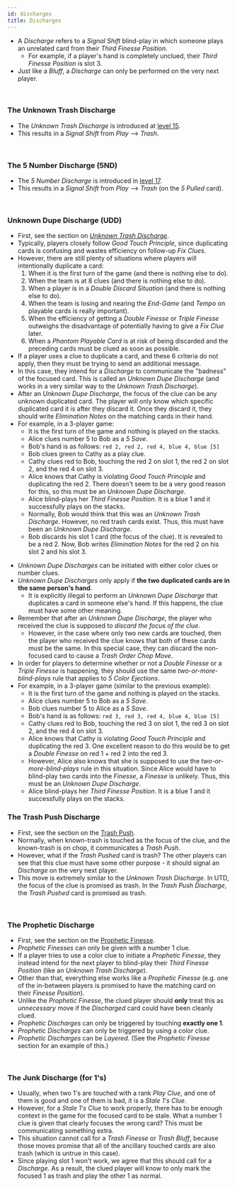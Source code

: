 ```yaml
---
id: discharges
title: Discharges
---
```



- A *Discharge* refers to a *Signal Shift* blind-play in which someone plays an unrelated card from their *Third Finesse Position*.
  - For example, if a player's hand is completely unclued, their *Third Finesse Position* is slot 3.
- Just like a *Bluff*, a *Discharge* can only be performed on the very next player.

<br />

### The Unknown Trash Discharge

- The *Unknown Trash Discharge* is introduced at [level 15](../level-15.mdx#the-unknown-trash-discharge-1-for-1-form-utd).
- This results in a *Signal Shift* from *Play* --> *Trash*.

<br />

### The 5 Number Discharge (5ND)

- The *5 Number Discharge* is introduced in [level 17](../level-17.mdx#5-number-discharge-5nd).
- This results in a *Signal Shift* from *Play* --> *Trash* (on the *5 Pulled* card).

<br />

### Unknown Dupe Discharge (UDD)

- First, see the section on *[Unknown Trash Discharge](../level-15.mdx#the-unknown-trash-discharge-1-for-1-form-utd)*.
- Typically, players closely follow *Good Touch Principle*, since duplicating cards is confusing and wastes efficiency on follow-up *Fix Clues*.
- However, there are still plenty of situations where players will intentionally duplicate a card:
  1. When it is the first turn of the game (and there is nothing else to do).
  1. When the team is at 8 clues (and there is nothing else to do).
  1. When a player is in a *Double Discard Situation* (and there is nothing else to do).
  1. When the team is losing and nearing the *End-Game* (and *Tempo* on playable cards is really important).
  1. When the efficiency of getting a *Double Finesse* or *Triple Finesse* outweighs the disadvantage of potentially having to give a *Fix Clue* later.
  1. When a *Phantom Playable Card* is at risk of being discarded and the preceding cards must be clued as soon as possible.
- If a player uses a clue to duplicate a card, and these 6 criteria do not apply, then they must be trying to send an additional message.
- In this case, they intend for a *Discharge* to communicate the "badness" of the focused card. This is called an *Unknown Dupe Discharge* (and works in a very similar way to the *Unknown Trash Discharge*).
- After an *Unknown Dupe Discharge*, the focus of the clue can be any unknown duplicated card. The player will only know which specific duplicated card it is after they discard it. Once they discard it, they should write *Elimination Notes* on the matching cards in their hand.
- For example, in a 3-player game:
  - It is the first turn of the game and nothing is played on the stacks.
  - Alice clues number 5 to Bob as a *5 Save*.
  - Bob's hand is as follows: `red 2, red 2, red 4, blue 4, blue [5]`
  - Bob clues green to Cathy as a play clue.
  - Cathy clues red to Bob, touching the red 2 on slot 1, the red 2 on slot 2, and the red 4 on slot 3.
  - Alice knows that Cathy is violating *Good Touch Principle* and duplicating the red 2. There doesn't seem to be a very good reason for this, so this must be an *Unknown Dupe Discharge*.
  - Alice blind-plays her *Third Finesse Position*. It is a blue 1 and it successfully plays on the stacks.
  - Normally, Bob would think that this was an *Unknown Trash Discharge*. However, no red trash cards exist. Thus, this must have been an *Unknown Dupe Discharge*.
  - Bob discards his slot 1 card (the focus of the clue). It is revealed to be a red 2. Now, Bob writes *Elimination Notes* for the red 2 on his slot 2 and his slot 3.

<UnknownDupeDischarge />

- *Unknown Dupe Discharges* can be initiated with either color clues or number clues.
- *Unknown Dupe Discharges* only apply if **the two duplicated cards are in the same person's hand**.
  - It is explicitly illegal to perform an *Unknown Dupe Discharge* that duplicates a card in someone else's hand. If this happens, the clue must have some other meaning.
- Remember that after an *Unknown Dupe Discharge*, the player who received the clue is supposed to *discard the focus of the clue*.
  - However, in the case where only two new cards are touched, then the player who received the clue knows that both of these cards must be the same. In this special case, they can discard the non-focused card to cause a *Trash Order Chop Move*.
- In order for players to determine whether or not a *Double Finesse* or a *Triple Finesse* is happening, they should use the same *two-or-more-blind-plays* rule that applies to *5 Color Ejections*.
- For example, in a 3-player game (similar to the previous example):
  - It is the first turn of the game and nothing is played on the stacks.
  - Alice clues number 5 to Bob as a *5 Save*.
  - Bob clues number 5 to Alice as a *5 Save*.
  - Bob's hand is as follows: `red 3, red 3, red 4, blue 4, blue [5]`
  - Cathy clues red to Bob, touching the red 3 on slot 1, the red 3 on slot 2, and the red 4 on slot 3.
  - Alice knows that Cathy is violating *Good Touch Principle* and duplicating the red 3. One excellent reason to do this would be to get a *Double Finesse* on red 1 + red 2 into the red 3.
  - However, Alice also knows that she is supposed to use the *two-or-more-blind-plays* rule in this situation. Since Alice would have to blind-play two cards into the *Finesse*, a *Finesse* is unlikely. Thus, this must be an *Unknown Dupe Discharge*.
  - Alice blind-plays her *Third Finesse Position*. It is a blue 1 and it successfully plays on the stacks.

<UnknownDupeDischarge2 />

### The Trash Push Discharge

- First, see the section on the [Trash Push](../level-13.mdx#the-trash-push).
- Normally, when known-trash is touched as the focus of the clue, and the known-trash is on chop, it communicates a *Trash Push*.
- However, what if the *Trash Pushed* card is trash? The other players can see that this clue must have some other purpose - it should signal an *Discharge* on the very next player.
- This move is extremely similar to the *Unknown Trash Discharge*. In UTD, the focus of the clue is promised as trash. In the *Trash Push Discharge*, the *Trash Pushed* card is promised as trash.

<br />

### The Prophetic Discharge

- First, see the section on the [Prophetic Finesse](special-finesses.mdx#the-prophetic-finesse-for-1s).
- *Prophetic Finesses* can only be given with a number 1 clue.
- If a player tries to use a color clue to initiate a *Prophetic Finesse*, they instead intend for the next player to blind-play their *Third Finesse Position* (like an *Unknown Trash Discharge*).
- Other than that, everything else works like a *Prophetic Finesse* (e.g. one of the in-between players is promised to have the matching card on their *Finesse Position*).
- Unlike the *Prophetic Finesse*, the clued player should **only** treat this as *unnecessary* move if the *Discharged* card could have been cleanly clued.
- *Prophetic Discharges* can only be triggered by touching **exactly one 1**.
- *Prophetic Discharges* can only be triggered by using a color clue.
- *Prophetic Discharges* can be *Layered*. (See the *Prophetic Finesse* section for an example of this.)

<br />

### The Junk Discharge (for 1's)

- Usually, when two 1's are touched with a rank *Play Clue*, and one of them is good and one of them is bad, it is a *Stale 1's Clue*.
- However, for a *Stale 1's Clue* to work properly, there has to be enough context in the game for the focused card to be stale. What a number 1 clue is given that clearly focuses the wrong card? This must be communicating something extra.
- This situation cannot call for a *Trash Finesse* or *Trash Bluff*, because those moves promise that all of the ancillary touched cards are also trash (which is untrue in this case).
- Since playing slot 1 won't work, we agree that this should call for a *Discharge*. As a result, the clued player will know to only mark the focused 1 as trash and play the other 1 as normal.
